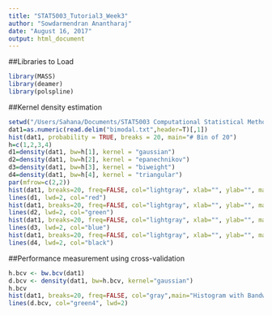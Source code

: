 ```yaml
---
title: "STAT5003_Tutorial3_Week3"
author: "Sowdarmendran Anantharaj"
date: "August 16, 2017"
output: html_document
---
```

##Libraries to Load
```r
library(MASS)
library(deamer)
library(polspline)
```


##Kernel density estimation
```r
setwd("/Users/Sahana/Documents/STAT5003 Computational Statistical Methods/Height_w3")
dat1=as.numeric(read.delim("bimodal.txt",header=T)[,1])
hist(dat1, probability = TRUE, breaks = 20, main="# Bin of 20")
h=c(1,2,3,4)
d1=density(dat1, bw=h[1], kernel = "gaussian")
d2=density(dat1, bw=h[2], kernel = "epanechnikov")
d3=density(dat1, bw=h[3], kernel = "biweight")
d4=density(dat1, bw=h[4], kernel = "triangular")
par(mfrow=c(2,2))
hist(dat1, breaks=20, freq=FALSE, col="lightgray", xlab="", ylab="", main="Epanechnikov")
lines(d1, lwd=2, col="red")
hist(dat1, breaks=20, freq=FALSE, col="lightgray", xlab="", ylab="", main="Triangular")
lines(d2, lwd=2, col="green")
hist(dat1, breaks=20, freq=FALSE, col="lightgray", xlab="", ylab="", main="Normal")
lines(d3, lwd=2, col="blue")
hist(dat1, breaks=20, freq=FALSE, col="lightgray", xlab="", ylab="", main="Biweight")
lines(d4, lwd=2, col="black")
```


##Performance measurement using cross-validation
```r
h.bcv <- bw.bcv(dat1)
d.bcv <- density(dat1, bw=h.bcv, kernel="gaussian")
h.bcv
hist(dat1, breaks=20, freq=FALSE, col="gray",main="Histogram with Bandwidth")
lines(d.bcv, col="green4", lwd=2)
```



